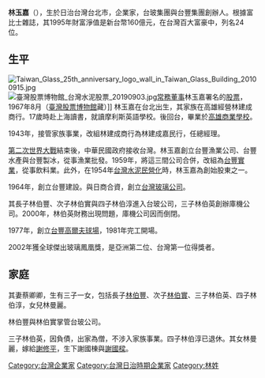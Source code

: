 {{unreferenced|time=2016-06-21T09:16:52+00:00}}
'''林玉嘉'''（{{bd|1916年||2015年|2月15日|}}），生於日治台灣台北市，企業家，台玻集團與台豐集團創辦人。根據富比士雜誌，其1995年財富淨值是新台幣160億元，在台灣百大富豪中，列名24位。

==生平==
[[File:Taiwan_Glass_25th_anniversary_logo_wall_in_Taiwan_Glass_Building_20100915.jpg|thumb]]
[[File:臺灣股票博物館_台灣水泥股票_20190903.jpg|thumb]][[常務董事|常務董事]]林玉嘉署名的[[股票|股票]]，1967年8月（[[臺灣股票博物館|臺灣股票博物館]]藏）]]
林玉嘉在台北出生，其家族在高雄經營林建成商行。17歲時赴上海讀書，就讀摩利斯英語學校。後回台，畢業於[[高雄商業學校|高雄商業學校]]。

1943年，接管家族事業，改組林建成商行為林建成嘉民行，任總經理。

[[第二次世界大戰|第二次世界大戰]]結束後，中華民國政府接收台灣。林玉嘉創立台豐漁業公司、台豐水產與台豐製冰，從事漁業批發。1959年，將這三間公司合併，改組為[[台豐實業|台豐實業]]，從事飲料業。此外，在1954年[[台灣水泥|台灣水泥]][[民營化|民營化]]時，林玉嘉為創始股東之一。

1964年，創立台豐建設。與日商合資，創立[[台灣玻璃公司|台灣玻璃公司]]。

其長子林伯豐、次子林伯實與四子林伯淳進入台玻公司，三子林伯英創辦庫機公司。2000年，林伯英財務出現問題，庫機公司因而倒閉。

1977年，創立[[台豐高爾夫球場|台豐高爾夫球場]]，1981年完工開場。

2002年獲全球傑出玻璃鳳凰獎，是亞洲第二位、台灣第一位得獎者。

==家庭==
其妻蔡卿卿，生有三子一女，包括長子[[林伯豐|林伯豐]]、次子[[林伯實|林伯實]]、三子林伯英、四子林伯淳，女兒林曼麗。

林伯豐與林伯實掌管台玻公司。

三子林伯英，因負債，出家為僧，不涉入家族事業。四子林伯淳已退休。其女林曼麗，嫁給[[謝修平|謝修平]]，生下謝國棟與[[謝國樑|謝國樑]]。

[[Category:台灣企業家|Category:台灣企業家]]
[[Category:台灣日治時期企業家|Category:台灣日治時期企業家]]
[[Category:林姓|Category:林姓]]